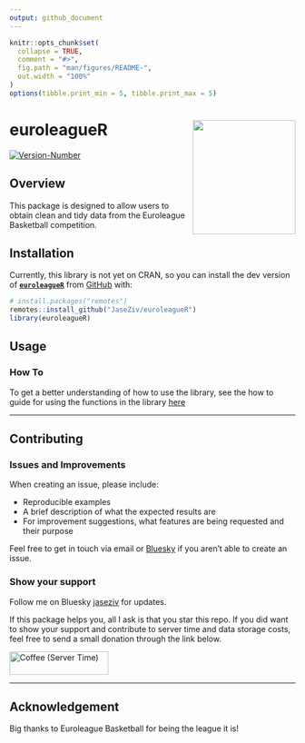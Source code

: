 ```yaml
---
output: github_document
---
```


<!-- README.md is generated from README.Rmd. Please edit that file -->

```r
knitr::opts_chunk$set(
  collapse = TRUE,
  comment = "#>",
  fig.path = "man/figures/README-",
  out.width = "100%"
)
options(tibble.print_min = 5, tibble.print_max = 5)
```

# euroleagueR <img src="man/figures/logo.png" align="right" width="181" height="201"/>

<!-- badges: start -->
[![Version-Number](https://img.shields.io/github/r-package/v/JaseZiv/euroleagueR?label=euroleagueR (Dev))](https://github.com/JaseZiv/euroleagueR/)
<!-- badges: end -->

## Overview

This package is designed to allow users to obtain clean and tidy data from the Euroleague Basketball competition.


## Installation

Currently, this library is not yet on CRAN, so you can install the dev version of [**```euroleagueR```**](https://github.com/JaseZiv/euroleagueR/) from [GitHub](https://github.com/JaseZiv/euroleagueR) with:

```r
# install.packages("remotes")
remotes::install_github("JaseZiv/euroleagueR")
library(euroleagueR)
```


## Usage


### How To

To get a better understanding of how to use the library, see the how to guide for using the functions in the library [here](https://jaseziv.github.io/euroleagueR/articles/using-euroleagueR.html)

***

## Contributing

### Issues and Improvements

When creating an issue, please include:

* Reproducible examples
* A brief description of what the expected results are
* For improvement suggestions, what features are being requested and their purpose 


Feel free to get in touch via email or [Bluesky](https://bsky.app/profile/jaseziv.bsky.social) if you aren't able to create an issue.


### Show your support
Follow me on Bluesky [jaseziv](https://bsky.app/profile/jaseziv.bsky.social) for updates.


If this package helps you, all I ask is that you star this repo. If you did want to show your support and contribute to server time and data storage costs, feel free to send a small donation through the link below.

<a href="https://www.buymeacoffee.com/jaseziv83A" target="_blank"><img src="https://cdn.buymeacoffee.com/buttons/default-orange.png" alt="Coffee (Server Time)" height="41" width="174"></a>

***

## Acknowledgement

Big thanks to Euroleague Basketball for being the league it is!
